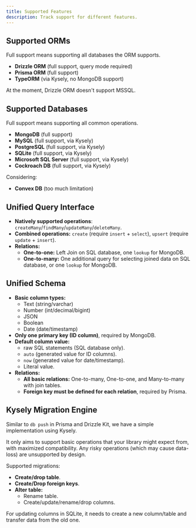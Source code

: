```yaml
---
title: Supported Features
description: Track support for different features.
---
```


## Supported ORMs

Full support means supporting all databases the ORM supports.

- **Drizzle ORM** (full support, query mode required)
- **Prisma ORM** (full support)
- **TypeORM** (via Kysely, no MongoDB support)

<Callout title="Note for Drizzle ORM">
  At the moment, Drizzle ORM doesn't support MSSQL.
</Callout>

## Supported Databases

Full support means supporting all common operations.

- **MongoDB** (full support)
- **MySQL** (full support, via Kysely)
- **PostgreSQL** (full support, via Kysely)
- **SQLite** (full support, via Kysely)
- **Microsoft SQL Server** (full support, via Kysely)
- **Cockroach DB** (full support, via Kysely)

Considering:

- **Convex DB** (too much limitation)

## Unified Query Interface

- **Natively supported operations**: `createMany`/`findMany`/`updateMany`/`deleteMany`.
- **Combined operations:** `create` (require `insert` + `select`), `upsert` (require `update` + `insert`).
- **Relations:**
  - **One-to-one:** Left Join on SQL database, one `lookup` for MongoDB.
  - **One-to-many:** One additional query for selecting joined data on SQL database, or one `lookup` for MongoDB.

## Unified Schema

- **Basic column types:**
  - Text (string/varchar)
  - Number (int/decimal/bigint)
  - JSON
  - Boolean
  - Date (date/timestamp)
- **Only one primary key (ID column)**, required by MongoDB.
- **Default column value:**
  - raw SQL statements (SQL database only).
  - `auto` (generated value for ID columns).
  - `now` (generated value for date/timestamp).
  - Literal value.
- **Relations:**
  - **All basic relations:** One-to-many, One-to-one, and Many-to-many with join tables.
  - **Foreign key must be defined for each relation**, required by Prisma.

## Kysely Migration Engine

Similar to `db push` in Prisma and Drizzle Kit, we have a simple implementation using Kysely.

It only aims to support basic operations that your library might expect from, with maximized compatibility.
Any risky operations (which may cause data-loss) are unsupported by design.

Supported migrations:

- **Create/drop table**.
- **Create/Drop foreign keys**.
- **Alter table:**
  - Rename table.
  - Create/update/rename/drop columns.

<Callout title="Note for SQLite">
  For updating columns in SQLite, it needs to create a new column/table and
  transfer data from the old one.
</Callout>
